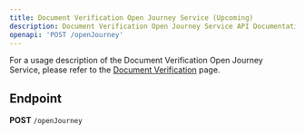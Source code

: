 ```yaml
---
title: Document Verification Open Journey Service (Upcoming)
description: Document Verification Open Journey Service API Documentation
openapi: 'POST /openJourney'
---
```


For a usage description of the Document Verification Open Journey Service, please refer to the [Document Verification](/essentials/documentVerification) page.

## Endpoint

**POST** `/openJourney`

